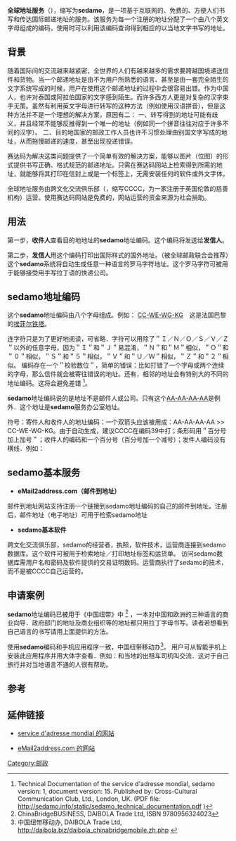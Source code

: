 	
{{multiple issues|	
{{expand|time=2014-09-04T11:10:13+00:00}}	
{{expert|time=2014-09-04T11:10:13+00:00}}	
{{refimprove|time=2014-09-04T11:10:13+00:00}}	
{{original research|time=2015-10-24T17:34:25+00:00}}
{{roughtranslation|time=2014-09-05T04:40:53+00:00}}
}}
'''全球地址服务'''（{{lang-fr|service d'adresse mondial}}），缩写为'''sedamo'''，是一项基于互联网的、免费的、方便人们书写和传达国际邮递地址的服务。该服务为每一个注册的地址分配了一个由八个英文字母组成的编码，使用时可以利用该编码查询得到相应的以当地文字书写的地址。

== 背景 ==

随着国际间的交流越来越紧密，全世界的人们有越来越多的需求要跨越国境递送信件和货物。当一个邮递地址是由不为用户所熟悉的语言、甚至是由一套完全陌生的文字系统写成的时候，用户在使用这个邮递地址的过程中会很容易出错。作为中国人，也许对泰国或阿拉伯国家的文字感到陌生。而许多西方人更是对复杂的汉字束手无策。虽然有利用英文字母进行转写的这种方法（例如使用汉语拼音），但是这种方法并不是一个理想的解决方案，原因有二：
一、转写得到的地址可能有歧义，并且经常不能够反推得到一个唯一的地址（例如同一个拼音往往对应于许多不同的汉字）。
二、目的地国家的邮政工作人员也许不习惯处理由别国文字写成的地址，从而拖慢邮递的速度，甚至出现投递错误。

赛达码为解决这类问题提供了一个简单有效的解决方案，能够以图片（位图）的形式提供书写正确、格式规范的邮递地址。只需在赛达码网站上检索得到所需的地址，就能够将其打印在信封上或是一个标签上，无需安装任何的软件或外文字体。

全球地址服务由跨文化交流俱乐部（{{lang-en|Cross-Cultural Communication Club}}，缩写CCCC，为一家注册于英国伦敦的慈善机构）运营。使用赛达码网站是免费的，网站运营的资金来源为社会捐助。

== 用法 == 

第一步，'''收件人'''查看目的地地址的'''sedamo'''地址编码。这个编码将发送给'''发信人'''。

第二步，'''发信人'''用这个编码打印出国际样式的国外地址。（被全球邮政联合会推荐）这个'''sedamo'''系统将自动生成任意一种语言的罗马字符地址。这个罗马字符可被用于能够接受用手写拉丁语的快递公司。

== sedamo地址编码 == 

这个'''sedamo'''地址编码由八个字母组成。例如：
[http://sedamo.info/CCWEWGKG CC-WE-WG-KG]{{dead link|date=2017年11月 |bot=InternetArchiveBot |fix-attempted=yes }}　这是法国巴黎的[[埃菲尔铁塔|埃菲尔铁塔]]。

连字符只是为了更好地阅读，可省略．字符可以用除了＂Ｉ／Ｎ／Ｏ／Ｓ／Ｖ／Ｚ＂以外的任意字母，因为＂Ｉ＂和＂Ｊ＂易混淆，＂Ｎ＂和＂Ｍ＂相似，＂Ｏ＂和＂０＂相似，＂Ｓ＂和＂５＂相似，＂Ｖ＂和＂Ｕ／Ｗ＂相似，＂Ｚ＂和＂２＂相似。
编码存在一个＂校验数位＂，简单的错误：比如打错了一个字母或两个连续的字母，那么信件就会被寄往错误的地址。还有，相邻的地址会有特别大的不同的地址编码。这将会避免差错
<ref>Technical Documentation of the service d'adresse mondial, sedamo version: 1, document version: 15. Published by: Cross-Cultural Communication Club, Ltd., London, UK. (PDF file: http://sedamo.info/static/sedamo_technical_documentation.pdf {{Wayback|url=http://sedamo.info/static/sedamo_technical_documentation.pdf |date=20160303181732 }})</ref>。


'''sedamo'''地址编码说的是地址不是邮件人或公司。只有这个[http://sedamo.info/AAAAAAAA  AA-AA-AA-AA]{{Webarchive|url=https://archive.is/20130218165520/http://sedamo.info/AAAAAAAA |date=2013-02-18 }}是例外．这个地址是'''sedamo'''服务办公室地址。

符号：寄件人和收件人的地址编码：一个双箭头应该被用成：AA-AA-AA-AA >> CC-WE-WG-KG。由于自动生成，建议CCCC在编码39中打；条形码用＂百分号加上加号＂；收件人的编码和一个百分号（百分号加一个减号）；发件人编码没有横线．例如：

== sedamo基本服务 ==

* '''eMail2address.com（邮件到地址）'''
邮件到地址网站支持注册一个链接到sedamo地址编码的自己的邮件到地址。注册后，邮件地址（电子地址）可用于检索sedamo地址


* '''sedamo基本软件'''
跨文化交流俱乐部，sedamo的经营者，执照，软件技术，运营商连接到sedamo数据库。这个软件可被用于检索地址／打印地址标签和运货单。
访问sedamo数据库需用户名和密码及软件提供的交易证明数码。运营商执行了sedamo的技术，而不是被CCCC自己运营的。

== 申请案例 == 

'''sedamo'''地址编码已被用于《中国纽带》中
<ref>ChinaBridgeBUSINESS, DAIBOLA Trade Ltd, ISBN 9780956324023</ref> 
，一本对中国和欧洲的三种语言的商业向导．政府部门的地址及商业组织等的地址都只用拉丁字母书写。读者若想看到自己语言的书写请用上面提供的方法。

使用'''sedamo'''编码和手机应用程序一致，中国纽带移动办<ref>中国纽带移动办, DAIBOLA Trade Ltd,  http://daibola.biz/daibola_chinabridgemobile.zh.php {{Wayback|url=http://daibola.biz/daibola_chinabridgemobile.zh.php |date=20140227103344 }}</ref>。
用户可从智能手机上安装此应用程序并用大体字查看．例如：和当地的出租车司机叫交流．这对于自己旅行并对当地语言不通的人很有帮助。

== 参考 ==
{{reflist}}

== 延伸链接 ==
* [https://web.archive.org/web/20081120034053/http://www.sedamo.info/ service d'adresse mondial 的网站]

* [http://www.email2address.com  eMail2address.com 的网站]{{Wayback|url=http://www.email2address.com/ |date=20170918184457 }}

[[Category:邮政|Category:邮政]]